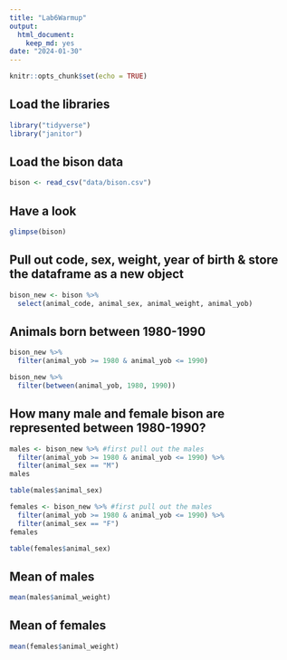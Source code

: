 ```yaml
---
title: "Lab6Warmup"
output: 
  html_document: 
    keep_md: yes
date: "2024-01-30"
---
```


```r
knitr::opts_chunk$set(echo = TRUE)
```

## Load the libraries
```r
library("tidyverse")
library("janitor")
```

## Load the bison data
```r
bison <- read_csv("data/bison.csv")
```

## Have a look
```r
glimpse(bison)
```

## Pull out code, sex, weight, year of birth & store the dataframe as a new object
```r
bison_new <- bison %>%
  select(animal_code, animal_sex, animal_weight, animal_yob)
```

## Animals born between 1980-1990
```r
bison_new %>%
  filter(animal_yob >= 1980 & animal_yob <= 1990)
```
```r
bison_new %>%
  filter(between(animal_yob, 1980, 1990))
```

## How many male and female bison are represented between 1980-1990?
```r
males <- bison_new %>% #first pull out the males
  filter(animal_yob >= 1980 & animal_yob <= 1990) %>%
  filter(animal_sex == "M")
males

table(males$animal_sex)
```

```r
females <- bison_new %>% #first pull out the males
  filter(animal_yob >= 1980 & animal_yob <= 1990) %>%
  filter(animal_sex == "F")
females

table(females$animal_sex)
```

## Mean of males
```r
mean(males$animal_weight)
```

## Mean of females
```r
mean(females$animal_weight)
```